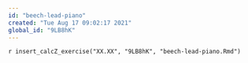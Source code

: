 ```yaml
---
id: "beech-lead-piano"
created: "Tue Aug 17 09:02:17 2021"
global_id: "9LB8hK"
---
```


`r insert_calcZ_exercise("XX.XX", "9LB8hK", "beech-lead-piano.Rmd")`


